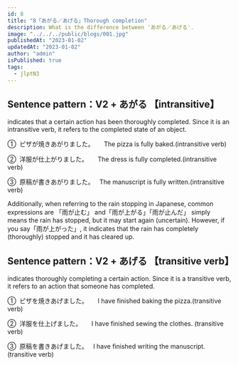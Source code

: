 ```yaml
---
id: 8
title: "8「あがる／あげる」Thorough completion"
description: What is the difference between 'あがる／あげる'.
image: "../../../public/blogs/001.jpg"
publishedAt: "2023-01-02"
updatedAt: "2023-01-02"
author: "admin"
isPublished: true
tags:
  - jlptN3
---
```


## Sentence pattern：V2 + あがる 【intransitive】

indicates that a certain action has been thoroughly completed. Since it is an intransitive verb, it refers to the completed state of an object.

①  ピザが焼きあがりました。
　 The pizza is fully baked.(intransitive verb)

②  洋服が仕上がりました。
　 The dress is fully completed.(intransitive verb)

③  原稿が書きあがりました。
  The manuscript is fully written.(intransitive verb)

Additionally, when referring to the rain stopping in Japanese, common expressions are 「雨が止む」 and「雨が上がる」「雨が止んだ」 simply means the rain has stopped, but it may start again (uncertain). However, if you say「雨が上がった」, it indicates that the rain has completely (thoroughly) stopped and it has cleared up.

## Sentence pattern：V2 + あげる 【transitive verb】

indicates thoroughly completing a certain action. Since it is a transitive verb, it refers to an action that someone has completed.

①  ピザを焼きあげました。
　 I have finished baking the pizza.(transitive verb)

②  洋服を仕上げました。
　 I have finished sewing the clothes. (transitive verb)

③  原稿を書きあげました。
  I have finished writing the manuscript.(transitive verb)

